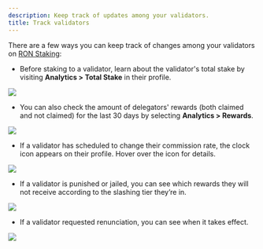 ```yaml
---
description: Keep track of updates among your validators.
title: Track validators
---
```



There are a few ways you can keep track of changes among your
validators on [RON Staking](https://app.roninchain.com/staking):

* Before staking to a validator, learn about the validator's total stake
by visiting **Analytics > Total Stake** in their profile.
<img src={validatorDetails} width={1440} />

* You can also check the amount of delegators' rewards (both claimed and
not claimed) for the last 30 days by selecting **Analytics > Rewards**.
<img src={rewardStats} width={1440} />

* If a validator has scheduled to change their commission rate,
the clock icon appears on their profile. Hover over the icon for details.
<img src={commissionChange} width={1440} />

* If a validator is punished or jailed, you can see which rewards
they will not receive according to the slashing tier they’re in.
<img src={slashedValidator} width={1440} />

* If a validator requested renunciation, you can see when it takes effect.
<img src={renouncedValidator} width={1440} />
